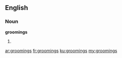 ==English==
===Noun===
'''groomings'''
# {{plural of|grooming}}

[[ar:groomings]]
[[fr:groomings]]
[[ku:groomings]]
[[my:groomings]]